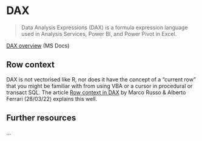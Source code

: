 # DAX

> Data Analysis Expressions (DAX) is a formula expression language used in Analysis Services, Power BI, and Power Pivot in Excel.  

[DAX overview](https://docs.microsoft.com/en-us/dax/dax-overview) (MS Docs)  

## Row context  

DAX is not vectorised like R, nor does it have the concept of a "current row" that you might be familiar with from using VBA or a cursor in procedural or transact SQL. The article [Row context in DAX](https://www.sqlbi.com/articles/row-context-in-dax/) by Marco Russo & Alberto Ferrari (28/03/22) explains this well.

## Further resources

...
